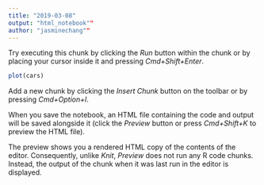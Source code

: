```yaml
---
title: "2019-03-08"
output: "html_notebook""
author: "jasminechang""
---
```


Try executing this chunk by clicking the *Run* button within the chunk or by placing your cursor inside it and pressing *Cmd+Shift+Enter*. 





```r
plot(cars)
```

Add a new chunk by clicking the *Insert Chunk* button on the toolbar or by pressing *Cmd+Option+I*.

When you save the notebook, an HTML file containing the code and output will be saved alongside it (click the *Preview* button or press *Cmd+Shift+K* to preview the HTML file). 

The preview shows you a rendered HTML copy of the contents of the editor. Consequently, unlike *Knit*, *Preview* does not run any R code chunks. Instead, the output of the chunk when it was last run in the editor is displayed.

